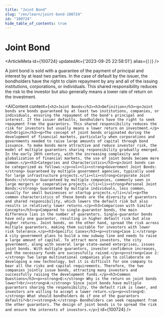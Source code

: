 ```yaml
---
title: "Joint Bond"
slug: "/en/learn/joint-bond-100724"
id: "100724"
hide_table_of_contents: true
---
```



# Joint Bond

<ArticleMeta id={100724} updatedAt={'2023-09-25 22:58:51'} alias={`[]`} />
<div className='border-solid border-b border-t-0 my-4 border-[var(--ifm-color-gray-300)]' />

A joint bond is sold with a guarantee of the payment of principal and interest by at least two parties. In the case of default by the issuer, the bondholders have the right to claim repayment by any and all of the issuing institutions, corporations, or individuals. This shared responsibility reduces the risk to the investor but also generally means a lower rate of return on the investment.

<AIContent content={`<h2>Joint Bonds</h2><h3>Definition</h3><p>Joint bonds are bonds guaranteed by at least two institutions, companies, or individuals, ensuring the repayment of the bond's principal and interest. If the issuer defaults, bondholders have the right to seek repayment from the guarantors. This shared responsibility reduces the risk for investors but usually means a lower return on investment.</p><h3>Origin</h3><p>The concept of joint bonds originated during the development of financial markets, particularly when corporations and governments needed to raise large amounts of capital through bond issuance. To make bonds more attractive and reduce investor risk, the model of multiple guarantors sharing responsibility gradually emerged. In the early 20th century, with the increasing complexity and globalization of financial markets, the use of joint bonds became more common.</p><h3>Categories and Characteristics</h3><p>Joint bonds can be categorized as follows:</p><ul><li><strong>Government Joint Bonds:</strong> Guaranteed by multiple government agencies, typically used for large infrastructure projects.</li><li><strong>Corporate Joint Bonds:</strong> Guaranteed by multiple companies, commonly seen in large mergers or cooperative projects.</li><li><strong>Personal Joint Bonds:</strong> Guaranteed by multiple individuals, less common, usually for small businesses or startup projects.</li></ul><p>The common characteristics of these bonds are the diversity of guarantors and shared responsibility, which lowers the default risk but also results in relatively lower returns.</p><h3>Comparison with Similar Concepts</h3><p>Compared to single-guarantor bonds, the main difference lies in the number of guarantors. Single-guarantor bonds have only one guarantor, resulting in higher default risk but also higher returns. Joint bonds, on the other hand, spread the risk across multiple guarantors, making them suitable for investors with lower risk tolerance.</p><h3>Specific Cases</h3><p><strong>Case 1:</strong> A city government plans to build a new subway line and needs to raise a large amount of capital. To attract more investors, the city government, along with several large state-owned enterprises, issues joint bonds. With multiple guarantors, investor confidence increases, and the necessary funds are successfully raised.</p><p><strong>Case 2:</strong> Two large multinational companies plan to collaborate on developing a new technology, but it is difficult for one company to bear all the risks and capital requirements. Therefore, the two companies jointly issue bonds, attracting many investors and successfully raising the development funds.</p><h3>Common Questions</h3><p><strong>Q:</strong> Why is the return on joint bonds lower?<br/><strong>A:</strong> Since joint bonds have multiple guarantors sharing the responsibility, the default risk is lower, and investors are willing to accept a lower return.</p><p><strong>Q:</strong> What should bondholders do if one of the guarantors defaults?<br/><strong>A:</strong> Bondholders can seek repayment from the other guarantors. The design of joint bonds is to spread the risk and ensure the interests of investors.</p>`} id={100724} />
